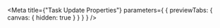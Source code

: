 
<Meta
  title={"Task Update Properties"}
  parameters={
    {
      previewTabs: {
        canvas: {
          hidden: true
        }
      }
    }
  }
/>

<TaskUpdatePropertiesFunctionRootIndex />
